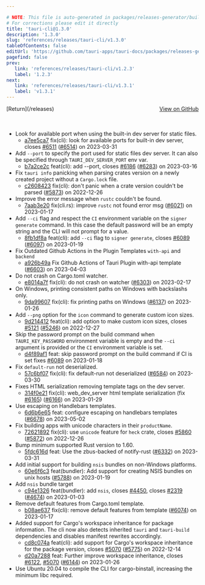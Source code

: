 ```yaml
---

# NOTE: This file is auto-generated in packages/releases-generator/build.ts
# For corrections please edit it directly
title: 'tauri-cli@1.3.0'
description: '1.3.0'
slug: 'references/releases/tauri-cli/v1.3.0'
tableOfContents: false
editUrl: 'https://github.com/tauri-apps/tauri-docs/packages/releases-generator/build.ts'
pagefind: false
prev:
   link: 'references/releases/tauri-cli/v1.2.3'
   label: '1.2.3'
next:
   link: 'references/releases/tauri-cli/v1.3.1'
   label: 'v1.3.1'
---
```


			

<ReleaseSidebar slug="references/releases/tauri-cli"  packageName="tauri-cli" />

<div style="margin-bottom:3rem; display: flex; justify-content: space-between; align-items: center"><span>[Return](/releases)</span><span><a href="https://github.com/tauri-apps/tauri/releases/tag/tauri-cli-v1.3.0">View on GitHub</a></span></div>

- Look for available port when using the built-in dev server for static files.
  - [a7ee5ca7](https://www.github.com/tauri-apps/tauri/commit/a7ee5ca7c348d33bdfdc1213b6850bcf5c39d6e6) fix(cli): look for available ports for built-in dev server, closes [#6511](https://www.github.com/tauri-apps/tauri/pull/6511) ([#6514](https://www.github.com/tauri-apps/tauri/pull/6514)) on 2023-03-31
- Add `--port` to specify the port used for static files dev server. It can also be specified through `TAURI_DEV_SERVER_PORT` env var.
  - [b7a2ce2c](https://www.github.com/tauri-apps/tauri/commit/b7a2ce2c633c8383851ec9ec3c2cafda39f19745) feat(cli): add --port, closes [#6186](https://www.github.com/tauri-apps/tauri/pull/6186) ([#6283](https://www.github.com/tauri-apps/tauri/pull/6283)) on 2023-03-16
- Fix `tauri info` panicking when parsing crates version on a newly created project without a `Cargo.lock` file.
  - [c2608423](https://www.github.com/tauri-apps/tauri/commit/c2608423b6eec5eb91d0ffc861714c011ad3988b) fix(cli): don&#39;t panic when a crate version couldn&#39;t be parsed ([#5873](https://www.github.com/tauri-apps/tauri/pull/5873)) on 2022-12-26
- Improve the error message when `rustc` couldn&#39;t be found.
  - [7aab3e20](https://www.github.com/tauri-apps/tauri/commit/7aab3e2076272c14c78a563e288a1b04ed3cfd41) fix(cli.rs): improve `rustc` not found error msg ([#6021](https://www.github.com/tauri-apps/tauri/pull/6021)) on 2023-01-17
- Add `--ci` flag and respect the `CI` environment variable on the `signer generate` command. In this case the default password will be an empty string and the CLI will not prompt for a value.
  - [8fb1df8a](https://www.github.com/tauri-apps/tauri/commit/8fb1df8aa65a52cdb4a7e1bb9dda9b912a7a2895) feat(cli): add `--ci` flag to `signer generate`, closes [#6089](https://www.github.com/tauri-apps/tauri/pull/6089) ([#6097](https://www.github.com/tauri-apps/tauri/pull/6097)) on 2023-01-19
- Fix Outdated Github Actions in the Plugin Templates `with-api` and `backend`
  - [a926b49a](https://www.github.com/tauri-apps/tauri/commit/a926b49a01925ca757d391994bfac3beea29599b) Fix Github Actions of Tauri Plugin with-api template ([#6603](https://www.github.com/tauri-apps/tauri/pull/6603)) on 2023-04-03
- Do not crash on Cargo.toml watcher.
  - [e8014a7f](https://www.github.com/tauri-apps/tauri/commit/e8014a7f612a1094461ddad63aacc498a2682ff5) fix(cli): do not crash on watcher ([#6303](https://www.github.com/tauri-apps/tauri/pull/6303)) on 2023-02-17
- On Windows, printing consistent paths on Windows with backslashs only.
  - [9da99607](https://www.github.com/tauri-apps/tauri/commit/9da996073ff07d4b59668a5315d40e9bc578e340) fix(cli): fix printing paths on Windows ([#6137](https://www.github.com/tauri-apps/tauri/pull/6137)) on 2023-01-26
- Add `--png` option for the `icon` command to generate custom icon sizes.
  - [9d214412](https://www.github.com/tauri-apps/tauri/commit/9d2144128fc5fad67d8404bce95f82297ebb0e4a) feat(cli): add option to make custom icon sizes, closes [#5121](https://www.github.com/tauri-apps/tauri/pull/5121) ([#5246](https://www.github.com/tauri-apps/tauri/pull/5246)) on 2022-12-27
- Skip the password prompt on the build command when `TAURI_KEY_PASSWORD` environment variable is empty and the `--ci` argument is provided or the `CI` environment variable is set.
  - [d4f89af1](https://www.github.com/tauri-apps/tauri/commit/d4f89af18d69fd95a4d8a1ede8442547c6a6d0ee) feat: skip password prompt on the build command if CI is set fixes [#6089](https://www.github.com/tauri-apps/tauri/pull/6089) on 2023-01-18
- Fix `default-run` not deserialized.
  - [57c6bf07](https://www.github.com/tauri-apps/tauri/commit/57c6bf07bb380847abdf27c3fff9891d99c1c98c) fix(cli): fix default-run not deserialized ([#6584](https://www.github.com/tauri-apps/tauri/pull/6584)) on 2023-03-30
- Fixes HTML serialization removing template tags on the dev server.
  - [314f0e21](https://www.github.com/tauri-apps/tauri/commit/314f0e212fd2b9e452bfe3424cdce2b0bf37b5d7) fix(cli): web_dev_server html template serialization (fix [#6165](https://www.github.com/tauri-apps/tauri/pull/6165)) ([#6166](https://www.github.com/tauri-apps/tauri/pull/6166)) on 2023-01-29
- Use escaping on Handlebars templates.
  - [6d6b6e65](https://www.github.com/tauri-apps/tauri/commit/6d6b6e653ea70fc02794f723092cdc860995c259) feat: configure escaping on handlebars templates ([#6678](https://www.github.com/tauri-apps/tauri/pull/6678)) on 2023-05-02
- Fix building apps with unicode characters in their `productName`.
  - [72621892](https://www.github.com/tauri-apps/tauri/commit/72621892fe8195bad67b4237467ebd7e89f6af7f) fix(cli): use `unicode` feature for `heck` crate, closes [#5860](https://www.github.com/tauri-apps/tauri/pull/5860) ([#5872](https://www.github.com/tauri-apps/tauri/pull/5872)) on 2022-12-26
- Bump minimum supported Rust version to 1.60.
  - [5fdc616d](https://www.github.com/tauri-apps/tauri/commit/5fdc616df9bea633810dcb814ac615911d77222c) feat: Use the zbus-backed of notify-rust ([#6332](https://www.github.com/tauri-apps/tauri/pull/6332)) on 2023-03-31
- Add initial support for building `nsis` bundles on non-Windows platforms.
  - [60e6f6c3](https://www.github.com/tauri-apps/tauri/commit/60e6f6c3f1605f3064b5bb177992530ff788ccf0) feat(bundler): Add support for creating NSIS bundles on unix hosts ([#5788](https://www.github.com/tauri-apps/tauri/pull/5788)) on 2023-01-19
- Add `nsis` bundle target
  - [c94e1326](https://www.github.com/tauri-apps/tauri/commit/c94e1326a7c0767a13128a8b1d327a00156ece12) feat(bundler): add `nsis`, closes [#4450](https://www.github.com/tauri-apps/tauri/pull/4450), closes [#2319](https://www.github.com/tauri-apps/tauri/pull/2319) ([#4674](https://www.github.com/tauri-apps/tauri/pull/4674)) on 2023-01-03
- Remove default features from Cargo.toml template.
  - [b08ae637](https://www.github.com/tauri-apps/tauri/commit/b08ae637a0f58b38cbce9b8a1fa0b6c5dc0cfd05) fix(cli): remove default features from template ([#6074](https://www.github.com/tauri-apps/tauri/pull/6074)) on 2023-01-17
- Added support for Cargo&#39;s workspace inheritance for package information. The cli now also detects inherited `tauri` and `tauri-build` dependencies and disables manifest rewrites accordingly.
  - [cd8c074a](https://www.github.com/tauri-apps/tauri/commit/cd8c074ae6592303d3f6844a4fb6d262eae913b2) feat(cli): add support for Cargo&#39;s workspace inheritance for the package version, closes [#5070](https://www.github.com/tauri-apps/tauri/pull/5070) ([#5775](https://www.github.com/tauri-apps/tauri/pull/5775)) on 2022-12-14
  - [d20a7288](https://www.github.com/tauri-apps/tauri/commit/d20a728892eee1858ab525ab6216cd721f473ab5) feat: Further improve workspace inheritance, closes [#6122](https://www.github.com/tauri-apps/tauri/pull/6122), [#5070](https://www.github.com/tauri-apps/tauri/pull/5070) ([#6144](https://www.github.com/tauri-apps/tauri/pull/6144)) on 2023-01-26
- Use Ubuntu 20.04 to compile the CLI for cargo-binstall, increasing the minimum libc required.

